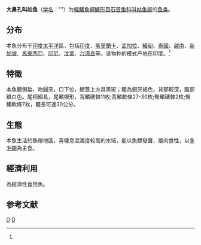 {{Speciesbox 
| taxon = Johnius macrorhynus
| status = NE
| status_system = IUCN3.1
| authority = Mohan, 1976<ref name='id7359'>{{cite web| url =http://www.bioinfo.cn/db05/BjdwSpecies.php?action=view&id=7359| title =大鼻孔叫姑鱼| work =中国动物物种编目数据库| publisher =中国科学院微生物研究所| author =中国科学院动物研究所| accessdate =2009-04-16| deadurl =yes| archiveurl =https://web.archive.org/web/20160305055304/http://www.bioinfo.cn/db05/BjdwSpecies.php?action=view&id=7359| archivedate =2016-03-05}}</ref>
| synonyms = *''Johnieops macrorhynus''<br /><small>Mohan, 1976</small>''
}}

'''大鼻孔叫姑鱼'''（[[学名|学名]]：'''{{lang|la|''Johnius macrorhynus'''''}}）为[[輻鰭魚綱|輻鰭魚綱]][[鱸形目|鱸形目]][[石首鱼科|石首鱼科]][[叫姑鱼屬|叫姑鱼屬]]的[[鱼类|鱼类]]。

==分布==
本魚分布于[[印度|印度]][[太平洋|太平洋]]區，包括[[印度|印度]]、[[斯里蘭卡|斯里蘭卡]]、[[孟加拉|孟加拉]]、[[緬甸|緬甸]]、[[泰國|泰國]]、[[越南|越南]]、[[新加坡|新加坡]]、[[馬來西亞|馬來西亞]]、[[印尼|印尼]]、[[汶萊|汶萊]]、[[台湾岛|台湾岛]]等。该物种的模式产地在印度。<ref name='id7359'/>

==特徵==
本魚體側扁，吻圓突，口下位，鰓蓋上方具黑斑；體為銀灰褐色，背部較深，腹部銀白色。尾柄細長，尾鰭楔形，背鰭硬棘11枚;背鰭軟條27-30枚;臀鰭硬棘2枚;臀鰭軟條7枚，體長可達30公分。

==生態==
本魚生活於熱帶地區，喜棲息混濁度較高的水域，能以魚鰾發聲，屬肉食性，以[[多毛類|多毛類]]為主食。

==經濟利用==
為經濟性食用魚。

== 参考文献 ==
{{reflist}}

{{Taxonbar|from=Q766688}}

[[Category:食用鱼|D]]
[[Category:叫姑鱼属|D]]
